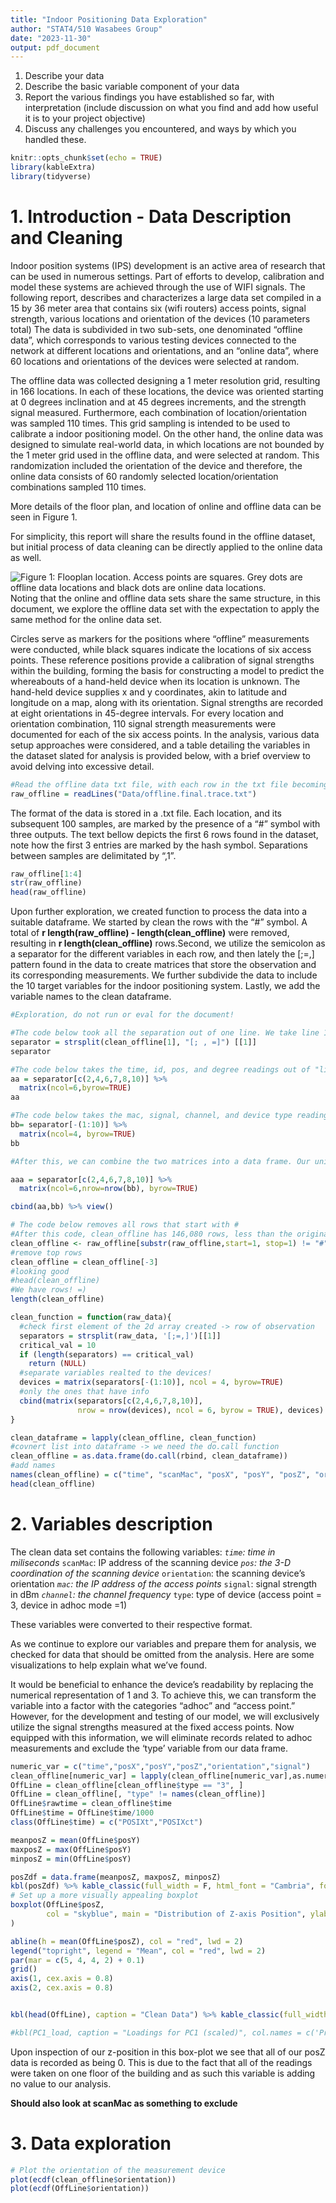 ```yaml
---
title: "Indoor Positioning Data Exploration"
author: "STAT4/510 Wasabees Group"
date: "2023-11-30"
output: pdf_document
---
```


1. Describe your data
2. Describe the basic variable component of your data
3. Report the various findings you have established so far, with interpretation (include discussion on what you find and add how useful it is to your project objective)
4. Discuss any challenges you encountered, and ways by which you handled these.

```r
knitr::opts_chunk$set(echo = TRUE)
library(kableExtra)
library(tidyverse)
```

# 1. Introduction - Data Description and Cleaning

Indoor position systems (IPS) development is an active area of research that can be used in numerous settings. Part of efforts to develop, calibration and model these systems are achieved through the use of WIFI signals. The following report, describes and characterizes a large data set compiled in a 15 by 36 meter area that contains six (wifi routers) access points, signal strength, various locations and orientation of the devices (10 parameters total)
The data is subdivided in two sub-sets, one denominated "offline data", which corresponds to various testing devices connected to the network at different locations and orientations, and an "online data", where 60 locations and orientations of the devices were selected at random.

The offline data was collected designing a 1 meter resolution grid, resulting in 166 locations. In each of these locations, the device was oriented starting at 0 degrees inclination and at 45 degrees increments, and the strength signal measured. Furthermore, each combination of location/orientation was sampled 110 times. This grid sampling is intended to be used to calibrate a indoor positioning model. On the other hand, the online data was designed to simulate real-world data, in which locations are not bounded by the 1 meter grid used in the offline data, and were selected at random. This randomization included the orientation of the device and therefore, the online data consists of 60 randomly selected location/orientation combinations sampled 110 times. 

More details of the floor plan, and location of online and offline data can be seen in Figure 1.


For simplicity, this report will share the results found in the offline dataset, but initial process of data cleaning can be directly applied to the online data as well. 


![Figure 1: Flooplan location. Access points are squares. Grey dots are offline data locations and black dots are online data locations.](data/floorplan.jpg)
Noting that the online and offline data sets share the same structure, in this document, we explore the offline data set with the expectation to apply the same method for the online data set.

Circles serve as markers for the positions where "offline" measurements were conducted, while black squares indicate the locations of six access points. These reference positions provide a calibration of signal strengths within the building, forming the basis for constructing a model to predict the whereabouts of a hand-held device when its location is unknown. The hand-held device supplies x and y coordinates, akin to latitude and longitude on a map, along with its orientation. Signal strengths are recorded at eight orientations in 45-degree intervals. For every location and orientation combination, 110 signal strength measurements were documented for each of the six access points. In the analysis, various data setup approaches were considered, and a table detailing the variables in the dataset slated for analysis is provided below, with a brief overview to avoid delving into excessive detail.

```r

#Read the offline data txt file, with each row in the txt file becoming a text string
raw_offline = readLines("Data/offline.final.trace.txt")
```


The format of the data is stored in a .txt file. Each location, and its subsequent 100 samples, are marked by the presence of a "#" symbol with three outputs.
The text bellow depicts the first 6 rows found in the dataset, note how the first 3 entries are marked by the hash symbol. Separations between samples are delimitated by ",1". 

```r

raw_offline[1:4]
str(raw_offline) 
head(raw_offline)

```

Upon further exploration, we created function to process the data into a suitable dataframe. We started by clean the rows with the "#" symbol. A total of **r length(raw_offline) - length(clean_offline)** were removed, resulting in **r length(clean_offline)** rows.Second, we utilize the semicolon as a separator for the different variables in each row, and then lately the [;=,] pattern found in the data to create matrices that store the observation and its corresponding measurements. We further subdivide the data to include the 10 target variables for the indoor positioning system. Lastly, we add the variable names to the clean dataframe. 

```r

#Exploration, do not run or eval for the document!

#The code below took all the separation out of one line. We take line 1 as an example and our separators are ; , and =
separator = strsplit(clean_offline[1], "[; , =]") [[1]]
separator

#The code below takes the time, id, pos, and degree readings out of "line" and arrange them in a matrix
aa = separator[c(2,4,6,7,8,10)] %>% 
  matrix(ncol=6,byrow=TRUE)
aa

#The code below takes the mac, signal, channel, and device type reading out of "line" and arrange them in a matrix
bb= separator[-(1:10)] %>%
  matrix(ncol=4, byrow=TRUE)
bb

#After this, we can combine the two matrices into a data frame. Our unit of analysis is signal strength, which mean each signal strength value needs to be one single observation. So to combine the data, we need to duplicate `a` by the number of rows in `b`.

aaa = separator[c(2,4,6,7,8,10)] %>% 
  matrix(ncol=6,nrow=nrow(bb), byrow=TRUE)

cbind(aa,bb) %>% view()
```

```r

# The code below removes all rows that start with #
#After this code, clean_offline has 146,080 rows, less than the original 151,392 rows
clean_offline <- raw_offline[substr(raw_offline,start=1, stop=1) != "#"]
#remove top rows 
clean_offline = clean_offline[-3]
#looking good
#head(clean_offline)
#We have rows! =)
length(clean_offline)

clean_function = function(raw_data){
  #check first element of the 2d array created -> row of observation
  separators = strsplit(raw_data, '[;=,]')[[1]]
  critical_val = 10
  if (length(separators) == critical_val)
    return (NULL)
  #separate variables realted to the devices!
  devices = matrix(separators[-(1:10)], ncol = 4, byrow=TRUE)
  #only the ones that have info
  cbind(matrix(separators[c(2,4,6,7,8,10)], 
               nrow = nrow(devices), ncol = 6, byrow = TRUE), devices)
}

clean_dataframe = lapply(clean_offline, clean_function)
#covnert list into dataframe -> we need the do.call function
clean_offline = as.data.frame(do.call(rbind, clean_dataframe))
#add names
names(clean_offline) = c("time", "scanMac", "posX", "posY", "posZ", "orientation", "mac", "signal", "channel", "type")
head(clean_offline)


```



# 2. Variables description


The clean data set contains the following variables:
*`time`: time in miliseconds
*`scanMac`: IP address of the scanning device
*`pos`: the 3-D coordination of the scanning device
*`orientation`: the scanning device's orientation
*`mac`: the IP address of the access points
*`signal`: signal strength in dBm
*`channel`: the channel frequency
*`type`: type of device (access point = 3, device in adhoc mode =1)  

These variables were converted to their respective format. 

As we continue to explore our variables and prepare them for analysis, we checked for data that should be omitted from the analysis. Here are some visualizations to help explain what we've found.

It would be beneficial to enhance the device's readability by replacing the numerical representation of 1 and 3. To achieve this, we can transform the variable into a factor with the categories "adhoc" and "access point." However, for the development and testing of our model, we will exclusively utilize the signal strengths measured at the fixed access points. Now equipped with this information, we will eliminate records related to adhoc measurements and exclude the 'type' variable from our data frame.

```r
numeric_var = c("time","posX","posY","posZ","orientation","signal")
clean_offline[numeric_var] = lapply(clean_offline[numeric_var],as.numeric)
OffLine = clean_offline[clean_offline$type == "3", ]
OffLine = clean_offline[, "type" != names(clean_offline)]
OffLine$rawtime = clean_offline$time
OffLine$time = OffLine$time/1000
class(OffLine$time) = c("POSIXt","POSIXct")

meanposZ = mean(OffLine$posY)
maxposZ = max(OffLine$posY)
minposZ = min(OffLine$posY)

posZdf = data.frame(meanposZ, maxposZ, minposZ)  
kbl(posZdf) %>% kable_classic(full_width = F, html_font = "Cambria", font_size = 10)
# Set up a more visually appealing boxplot
boxplot(OffLine$posZ,
        col = "skyblue", main = "Distribution of Z-axis Position", ylab = "Z-axis Position"
)

abline(h = mean(OffLine$posZ), col = "red", lwd = 2)
legend("topright", legend = "Mean", col = "red", lwd = 2)
par(mar = c(5, 4, 4, 2) + 0.1)
grid()
axis(1, cex.axis = 0.8)
axis(2, cex.axis = 0.8)


kbl(head(OffLine), caption = "Clean Data") %>% kable_classic(full_width = F, html_font = "Cambria", font_size = 10)

#kbl(PC1_load, caption = "Loadings for PC1 (scaled)", col.names = c('Predictor', "Loading Value"))%>% kable_classic(full_width = F, html_font = "Cambria")
```

Upon inspection of our z-position in this box-plot we see that all of our posZ data is recorded as being 0. This is due to the fact that all of the readings were taken on one floor of the building and as such this variable is adding no value to our analysis.

**Should also look at scanMac as something to exclude**


# 3. Data exploration
```r
# Plot the orientation of the measurement device
plot(ecdf(clean_offline$orientation))
plot(ecdf(OffLine$orientation))
```

